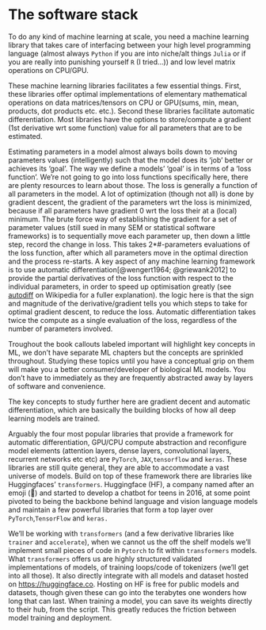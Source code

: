 # The software stack {.unnumbered}

To do any kind of machine learning at scale, you need a machine learning library that takes care of interfacing between your high level programming language (almost always `Python` if you are into niche/alt things `Julia` or if you are really into punishing yourself `R` (I tried...)) and low level matrix operations on CPU/GPU.

These machine learning libraries facilitates a few essential things. First, these libraries offer optimal implementations of elementary mathematical operations on data matrices/tensors on CPU or GPU(sums, min, mean, products, dot products etc. etc.). Second these libraries facilitate automatic differentiation. Most libraries have the options to store/compute a gradient (1st derivative wrt some function) value for all parameters that are to be estimated.

Estimating parameters in a model almost always boils down to moving parameters values (intelligently) such that the model does its 'job' better or achieves its 'goal'. The way we define a models' 'goal' is in terms of a 'loss function'. We're not going to go into loss functions specifically here, there are plenty resources to learn about those. The loss is generally a function of all parameters in the model. A lot of optimization (though not all) is done by gradient descent, the gradient of the parameters wrt the loss is minimized, because if all parameters have gradient 0 wrt the loss their at a (local) minimum. The brute force way of establishing the gradient for a set of parameter values (still sued in many SEM or statistical software frameworks) is to sequentially move each parameter up, then down a little step, record the change in loss. This takes 2\*#-parameters evaluations of the loss function, after which all parameters move in the optimal direction and the process re-starts. A key aspect of any machine learning framework is to use automatic differentiation[@wengert1964; @griewank2012] to provide the partial derivatives of the loss function with respect to the individual parameters, in order to speed up optimisation greatly (see [autodiff](https://en.wikipedia.org/wiki/Automatic_differentiation) on Wikipedia for a fuller explanation). the logic here is that the sign and magnitude of the derivative/gradient tells you which steps to take for optimal gradient descent, to reduce the loss. Automatic differentiation takes twice the compute as a single evaluation of the loss, regardless of the number of parameters involved.

::: callout-important
Troughout the book callouts labeled important will highlight key concepts in ML, we don't have separate ML chapters but the concepts are sprinkled throughout. Studying these topics until you have a conceptual grip on them will make you a better consumer/developer of biological ML models. You don't have to immediately as they are frequently abstracted away by layers of software and convenience.

The key concepts to study further here are gradient decent and automatic differentiation, which are basically the building blocks of how all deep learning models are trained.
:::

Arguably the four most popular libraries that provide a framework for automatic differentiation, GPU/CPU compute abstraction and reconfigure model elements (attention layers, dense layers, convolutional layers, recurrent networks etc etc) are `PyTorch`, `JAX`,`tensorflow` and `keras`. These libraries are still quite general, they are able to accommodate a vast universe of models. Build on top of these framework there are libraries like Huggingfaces' `transformers`. Huggingface (HF), a company named after an emoji (🤗) and started to develop a chatbot for teens in 2016, at some point pivoted to being the backbone behind language and vision language models and maintain a few powerful libraries that form a top layer over `PyTorch`,`TensorFlow` and `keras.`

We'll be working with `transformers` (and a few derivative libraries like `trainer` and `accelerate`), when we cannot us the off the shelf models we'll implement small pieces of code in `Pytorch` to fit within `transformers` models. What `transformers` offers us are highly structured validated implementations of models, of training loops/code of tokenizers (we'll get into all those). It also directly integrate with all models and dataset hosted on <https://huggingface.co>. Hosting on HF is free for public models and datasets, though given these can go into the terabytes one wonders how long that can last. When training a model, you can save its weights directly to their hub, from the script. This greatly reduces the friction between model training and deployment.